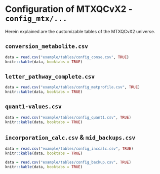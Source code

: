 # Configuration of MTXQCvX2 - `config_mtx/...`{#config}

Herein explained are the customizable tables of the MTXQCvX2 universe.

## `conversion_metabolite.csv`


```r
data = read.csv("example/tables/config_conse.csv", TRUE)
knitr::kable(data, booktabs = TRUE)
```


## `letter_pathway_complete.csv`

```r

data = read.csv("example/tables/config_metprofile.csv", TRUE)
knitr::kable(data, booktabs = TRUE)

```

## `quant1-values.csv`

```r

data = read.csv("example/tables/config_quant1.csv", TRUE)
knitr::kable(data, booktabs = TRUE)

```

## `incorporation_calc.csv` \& `mid_backups.csv`

```r

data = read.csv("example/tables/config_inccalc.csv", TRUE)
knitr::kable(data, booktabs = TRUE)

```

```r

data = read.csv("example/tables/config_backup.csv", TRUE)
knitr::kable(data, booktabs = TRUE)

```


